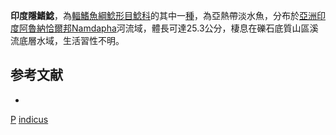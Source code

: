 {{Speciesbox 
| taxon = Pterocryptis indicus
| status = DD
| status_system = IUCN3.1
| authority = [[Datta|Datta]], [[Barman|Barman]] & [[Jayaram|Jayaram]], 1987
| synonyms = *''Kryptopterus indicus'', Datta, Barman & Jayaram, 1987
*''Silurus indicus'', Datta, Barman & Jayaram, 1987
}}
'''印度隱鰭鯰'''，為[[輻鰭魚綱|輻鰭魚綱]][[鯰形目|鯰形目]][[鯰科|鯰科]]的其中一[[種|種]]，為亞熱帶淡水魚，分布於[[亞洲|亞洲]][[印度|印度]][[阿魯納恰爾邦|阿魯納恰爾邦]]Namdapha河流域，體長可達25.3公分，棲息在礫石底質山區溪流底層水域，生活習性不明。

==参考文献==
*{{FishBase_species|genus=Pterocryptis|species=indicus |year=2015|month=8}}

{{Taxonbar}}

[[Category:1987年描述的鱼类|P]]
[[Category:隱鰭鯰屬|indicus]]